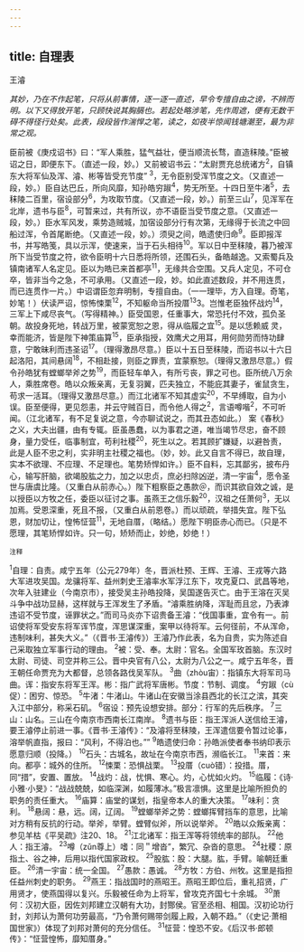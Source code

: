 ```yaml
---
---
---
```

title: 自理表
---



王濬

*其妙，乃在不作起笔，只将从前事情，逐一逐一直述，早令专擅自由之谤，不辨而明。以下又得放开笔，只顾快说其胸膈也。若起处略涉笔，先作周遮，便有无数干碍不得径行处矣。此表，段段皆作湍悍之笔，读之，如夜半惊闻钱塘潮至，最为非常之观。*

臣前被《庚戍诏书》曰：“军人乘胜，猛气益壮，便当顺流长骛，直造秣陵。”臣被诏之日，即便东下。（直述一段，妙。）又前被诏书云：“太尉贾充总统诸方<sup>2</sup>，自镇东大将军仙及浑、濬、彬等皆受充节度”
<sup>3</sup>，无令臣别受浑节度之文。（又直述一段，妙。）臣自达巴丘，所向风靡，知孙皓穷踧<sup>4</sup>，势无所至。十四日至牛渚<sup>5</sup>，去秣陵二百里，宿设部分<sup>6</sup>，为攻取节度。（又直述一段，妙。）前至三山<sup>7</sup>，见浑军在北岸，遗书与臣<sup>8</sup>，可暂来过，共有所议，亦不语臣当受节度之意。（又直述一段，妙。）臣水军风发，乘势造贼城，加宿设部分行有次第，无缘得于长流之中回船过浑，令首尾断绝。（又直述一段，妙。）须臾之间，皓遗使归命<sup>9</sup>。臣即报浑书，并写皓笺，具以示浑，使速来，当于石头相待<sup>10</sup>。军以日中至秣陵，暮乃被浑所下当受节度之符，欲令臣明十六日悉将所领，还围石头，备皓越逸。又索蜀兵及镇南诸军人名定见。臣以为皓已来首都亭<sup>11</sup>，无缘共合空围。又兵人定见，不可仓卒，皆非当今之急，不可承用。（又直述一段，妙。如此直述数段，并不用连贯，而已连贯作一片。）中诏谓臣忽弃明制，专擅自由。（一一理毕，方入自理。奇笔，妙笔！）伏读严诏，惊怖悚栗<sup>12</sup>，不知躯命当所投厝<sup>13</sup>3。岂惟老臣独怀战灼<sup>14</sup>，三军上下咸尽丧气。（写得精神。）臣受国恩，任重事大，常恐托付不效，孤负圣朝。故投身死地，转战万里，被蒙宽恕之恩，得从临履之宜<sup>15</sup>。是以恁赖威
灵，幸而能济，皆是陛下神策庙算<sup>15</sup>，臣承指授，效鹰犬之用耳，用何勋劳而恃功肆意，宁敢昧利而违圣诏<sup>17</sup>。（理得激昂尽意。）臣以十五日至秣陵，而诏书以十六日起洛阳，其间悬阔<sup>18</sup>，不相赴接，则臣之罪责，宜蒙察恕。（理得又激昂尽意。）假令孙皓犹有螳螂举斧之势<sup>19</sup>，而臣轻车单入，有所亏丧，罪之可也。臣所统八万余人，乘胜席卷。皓以众叛亲离，无复羽翼，匹夫独立，不能庇其妻子，雀鼠贪生，苟求一活耳。（理得又激昂尽意。）而江北诸军不知其虚实<sup>20</sup>，不早缚取，自为小误。臣至便得，更见怨恚，并云守贼百日，而令他人得之<sup>2</sup>，言语噂喈<sup>2</sup>，不可听闻。（江北诸军，有不足复说之意，今亦聊试说之，而其丑态如此。）
案《春秋》之义，大夫出疆，由有专辄。臣虽愚蠢，以为事君之道，唯当竭节尽忠，奋不顾身，量力受任，临事制宜，苟利社稷<sup>20</sup>，死生以之。若其顾扩嫌疑，以避咎责，此是人臣不忠之利，实非明主社稷之福也。（妙，妙。此又自言不得已，故自理，实本不欲理、不应理、不足理也。笔势矫悍如许。）臣不自料，忘其鄙劣，披布丹心，输写肝脑，欲竭股肱之力，加之以忠贞，庶必扫除凶逆，清一宇宙<sup>4</sup>，愿令圣世与唐虞比隆。（又重白从前赤心。）陛下粗察臣之愚款＠，而识其欲自效之诚，是以授臣以方牧之任，委臣以征讨之事。虽燕王之信乐毅<sup>20</sup>，汉祖之任萧何<sup>3</sup>，无以加焉。受恩深重，死且不报，（又重白从前恩卷。）而以顽疏，举措失宜。陛下弘恩，财加切让，惶怖怔营<sup>11</sup>，无地自厝，（略结。）愿陛下明臣赤心而已。（只是不愿理，其笔矫悍如许。只一句，矫矫而止，妙绝，妙绝！）

<sup>注释</sup>

<sup>1</sup>自理：自责。咸宁五年（公元279年）冬，晋派杜预、王辉、王濬、王戎等六路大军进攻吴国。龙骧将军、益州刺史王濬率水军浮江东下，攻克夏口、武昌等地，次年入驻建业（今南京市），接受吴主孙皓投降，吴国遂告灭亡。由于王溶在灭吴斗争中战功显赫，这样就与王浑发生了矛盾。“濬乘胜纳降，浑耻而且忿，乃表滹违诏不受节度，诬罪状之。”而司马炎亦下诏贵备王濬：“伐国事重，宜令有一。前诏使将军受安东将军诨节度，浑思谋深重，案甲以待将军。云何径前，不从浑命，违制味利，甚失大义。”（《晋书·王濬传》）王濬乃作此表，名为自贵，实为陈述自己采取独立军事行动的理由。
<sup>2</sup>被：受、奉。太尉：官名。全国军玫首脑。东汉时太尉、司徒、司空并称三公。晋中央官有八公，太尉为八公之一。咸宁五年冬，晋王朝任命贾充为大都督，总领各路伐吴军队。
<sup>3</sup>曲（zhòu宙）：指镇东大将军司马曲。诨：指安东将军王浑。彬：指广武将军唐彬。节度：节制、调度。
<sup>4</sup>穷踧（cù促）：困穷、惊恐。
<sup>5</sup>牛渚：牛渚山。牛诸山在安徽当涂县西北的长江之滨，其突入江中部分，称采石矶。
<sup>6</sup>宿设：预先设想安排。部分：行军的先后秩序。
<sup>7</sup>三山：山名。三山在今南京市西南长江南岸。
<sup>8</sup>遗书与臣：指王浑派人送信给王濬，要王濬停止前进一事。《晋书·王濬传》：“及濬将至秣陵，王浑遣信要令暂过论事，溶举帆直指，报曰：“风利，不得泊也。””
<sup>9</sup>皓遗使归命：孙皓派使者奉书纳印表示愿意归顺（投降。）
<sup>10</sup>石头：古城名，故址在今南京市西，濒临长江。
<sup>11</sup>来首：来向。都亭：城外的住所。
<sup>12</sup>悚栗：恐惧战栗。
<sup>13</sup>投厝（cuò错）：投措。厝，同“措”，安置、置放。
<sup>14</sup>战灼：战，忧惧、寒心。灼，心忧如火灼。
<sup>15</sup>临履：《诗·小雅·小旻》：“战战兢兢，如临深渊，如履薄冰。”极言凛惧。这里是比喻所担负的职务的责任重大。
<sup>16</sup>庙算：庙堂的谋划，指皇帝本人的重大决策。
<sup>17</sup>味利：贪利。
<sup>18</sup>悬阔：悬，远。阔，辽阔。
<sup>19</sup>螳螂举斧之势：螳螂挥臂挡车的意思，比喻对方稍有反抗的行动。举斧，举臂。螳臂似斧，所以说举斧。
<sup>20</sup>皓以众叛亲离：参见羊枯《平吴疏》注20、18。
<sup>21</sup>江北诸军：指王浑等将领统率的部队。
<sup>22</sup>他人：指王濬。
<sup>23</sup>噂（zǔn尊上）嗜：同＂增沓”，繁冗、杂沓的意思。
<sup>24</sup>社稷：原指土、谷之神，后用以指代国家政权。
<sup>25</sup>股肱：股：大腿。肱，手臂。喻朝廷重臣。
<sup>26</sup>清一宇宙：统一全国。
<sup>27</sup>愚款：愚诚。
<sup>28</sup>方牧：方伯、州牧。这里是指担任益州刺史的职务。
<sup>29</sup>燕王：指战国时的燕昭王。燕昭王即位后，重礼招贤，广用贤才，使燕国得以复兴。乐毅被任命为上将军，曾攻克齐国七十余城。
<sup>30</sup>萧何：汉初大臣，因佐刘邦建立汉朝有大功，封酂侯。官至丞相、相国。汉初论功行封，刘邦认为萧何功劳最高，“乃令萧何赐带剑履上殿，入朝不趋。”（《史记·萧相国世家》）体现了刘邦对萧何的充分信任。
<sup>31</sup>怔营：惶恐不安。《后汉书·郎顿传》：“怔营惶怖，靡知厝身。”